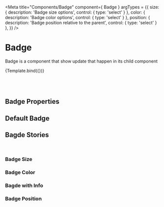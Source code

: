
<Meta
  title="Components/Badge"
  component={ Badge }
  argTypes = {{
    size: {
      description: 'Badge size options',
      control: {
        type: 'select'
      }
    },
    color: {
      description: 'Badge color options',
      control: {
        type: 'select'
      }
    },
    position: {
      description: 'Badge position relative to the parent',
      control: {
        type: 'select'
      }
    },
  }}
/>

# Badge

Badge is a component that show update that happen in its child component

<Story name="Badge" args={args}>
  {Template.bind({})}
</Story>

<br/>
<br/>
<br/>
<br/>

## Badge Properties

<Props story="Badge"/>

## Default Badge

<Preview>
  <Badge>
    <div style={badgeChildComponent} />
  </Badge>
</Preview>

## Bagde Stories

<br/>

### Badge Size

<Preview>
  <Badge size='xs'>
    <div style={badgeChildComponent} />
  </Badge>
  <Badge size='sm'>
    <div style={badgeChildComponent} />
  </Badge>
  <Badge size='md'>
    <div style={badgeChildComponent} />
  </Badge>
  <Badge size='lg'>
    <div style={badgeChildComponent} />
  </Badge>
</Preview>

### Badge Color

<Preview>
  <Badge color='red'>
    <div style={badgeChildComponent} />
  </Badge>
  <Badge color='blue'>
    <div style={badgeChildComponent} />
  </Badge>
</Preview>

### Bagde with Info

<Preview>
  <Badge badgeContent={45}>
    <div style={badgeChildComponent} />
  </Badge>
</Preview>

### Badge Position

<Preview>
  <Badge position='top-left'>
    <div style={badgeChildComponent} />
  </Badge>
  <Badge position='top-right'>
    <div style={badgeChildComponent} />
  </Badge>
</Preview>